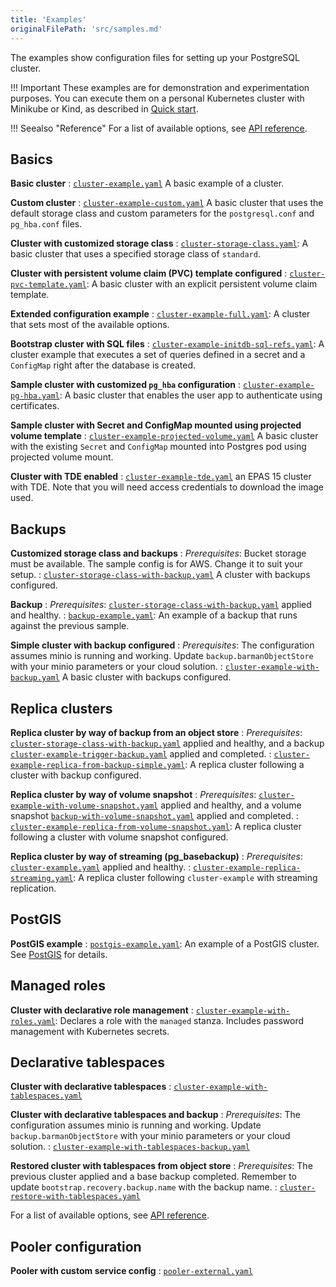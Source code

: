 ```yaml
---
title: 'Examples'
originalFilePath: 'src/samples.md'
---
```


The examples show configuration files for setting up
your PostgreSQL cluster.

!!! Important
    These examples are for demonstration and experimentation
    purposes. You can execute them on a personal Kubernetes cluster with Minikube
    or Kind, as described in [Quick start](quickstart.md).

!!! Seealso "Reference"
    For a list of available options, see [API reference](pg4k.v1.md).

## Basics

**Basic cluster**
:  [`cluster-example.yaml`](../samples/cluster-example.yaml)
   A basic example of a cluster.

**Custom cluster**
:  [`cluster-example-custom.yaml`](../samples/cluster-example-custom.yaml)
   A basic cluster that uses the default storage class and custom parameters for
   the `postgresql.conf` and `pg_hba.conf` files.

**Cluster with customized storage class**
: [`cluster-storage-class.yaml`](../samples/cluster-storage-class.yaml):
   A basic cluster that uses a specified storage class of `standard`.

**Cluster with persistent volume claim (PVC) template configured**
: [`cluster-pvc-template.yaml`](../samples/cluster-pvc-template.yaml):
   A basic cluster with an explicit persistent volume claim template.

**Extended configuration example**
: [`cluster-example-full.yaml`](../samples/cluster-example-full.yaml):
   A cluster that sets most of the available options.

**Bootstrap cluster with SQL files**
: [`cluster-example-initdb-sql-refs.yaml`](../samples/cluster-example-initdb-sql-refs.yaml):
   A cluster example that executes a set of queries defined in a secret and a
   `ConfigMap` right after the database is created.

**Sample cluster with customized `pg_hba` configuration**
: [`cluster-example-pg-hba.yaml`](../samples/cluster-example-pg-hba.yaml):
  A basic cluster that enables the user app to authenticate using certificates.

**Sample cluster with Secret and ConfigMap mounted using projected volume template**
: [`cluster-example-projected-volume.yaml`](../samples/cluster-example-projected-volume.yaml)
  A basic cluster with the existing `Secret` and `ConfigMap` mounted into Postgres
  pod using projected volume mount.

**Cluster with TDE enabled**
: [`cluster-example-tde.yaml`](../samples/cluster-example-tde.yaml)
  an EPAS 15 cluster with TDE. Note that you will need access credentials
  to download the image used.

## Backups

**Customized storage class and backups**
:   *Prerequisites*: Bucket storage must be available. The sample config is for AWS.
    Change it to suit your setup.
: [`cluster-storage-class-with-backup.yaml`](../samples/cluster-storage-class-with-backup.yaml) 
   A cluster with backups configured.

**Backup**
:   *Prerequisites*: [`cluster-storage-class-with-backup.yaml`](../samples/cluster-storage-class-with-backup.yaml)
    applied and healthy.
: [`backup-example.yaml`](../samples/backup-example.yaml):
  An example of a backup that runs against the previous sample.

**Simple cluster with backup configured**
:   *Prerequisites*: The configuration assumes minio is running and working.
    Update `backup.barmanObjectStore` with your minio parameters or your cloud solution.
:  [`cluster-example-with-backup.yaml`](../samples/cluster-example-with-backup.yaml)
   A basic cluster with backups configured.

## Replica clusters

**Replica cluster by way of backup from an object store**
:   *Prerequisites*:
    [`cluster-storage-class-with-backup.yaml`](../samples/cluster-storage-class-with-backup.yaml)
    applied and healthy, and a backup
    [`cluster-example-trigger-backup.yaml`](../samples/cluster-example-trigger-backup.yaml)
    applied and completed.
: [`cluster-example-replica-from-backup-simple.yaml`](../samples/cluster-example-replica-from-backup-simple.yaml):
   A replica cluster following a cluster with backup configured.

**Replica cluster by way of volume snapshot**
:   *Prerequisites*:
    [`cluster-example-with-volume-snapshot.yaml`](../samples/cluster-example-with-volume-snapshot.yaml)
    applied and healthy, and a volume snapshot
    [`backup-with-volume-snapshot.yaml`](../samples/backup-with-volume-snapshot.yaml)
    applied and completed.
: [`cluster-example-replica-from-volume-snapshot.yaml`](../samples/cluster-example-replica-from-volume-snapshot.yaml):
   A replica cluster following a cluster with volume snapshot configured.

**Replica cluster by way of streaming (pg_basebackup)**
:   *Prerequisites*: [`cluster-example.yaml`](../samples/cluster-example.yaml)
    applied and healthy.
:   [`cluster-example-replica-streaming.yaml`](../samples/cluster-example-replica-streaming.yaml): 
   A replica cluster following `cluster-example` with streaming replication.

## PostGIS

**PostGIS example**
: [`postgis-example.yaml`](../samples/postgis-example.yaml):
   An example of a PostGIS cluster. See [PostGIS](postgis.md) for details.

## Managed roles

**Cluster with declarative role management**
: [`cluster-example-with-roles.yaml`](../samples/cluster-example-with-roles.yaml):
  Declares a role with the `managed` stanza. Includes password management with
  Kubernetes secrets.

## Declarative tablespaces

**Cluster with declarative tablespaces**
: [`cluster-example-with-tablespaces.yaml`](../samples/cluster-example-with-tablespaces.yaml)

**Cluster with declarative tablespaces and backup**
: *Prerequisites*: The configuration assumes minio is running and working.
    Update `backup.barmanObjectStore` with your minio parameters or your cloud solution.
: [`cluster-example-with-tablespaces-backup.yaml`](../samples/cluster-example-with-tablespaces-backup.yaml)

**Restored cluster with tablespaces from object store**
: *Prerequisites*: The previous cluster applied and a base backup completed.
    Remember to update `bootstrap.recovery.backup.name` with the backup name.
: [`cluster-restore-with-tablespaces.yaml`](../samples/cluster-restore-with-tablespaces.yaml)

For a list of available options, see [API reference](pg4k.v1.md).

## Pooler configuration

**Pooler with custom service config**
: [`pooler-external.yaml`](../samples/pooler-external.yaml)

